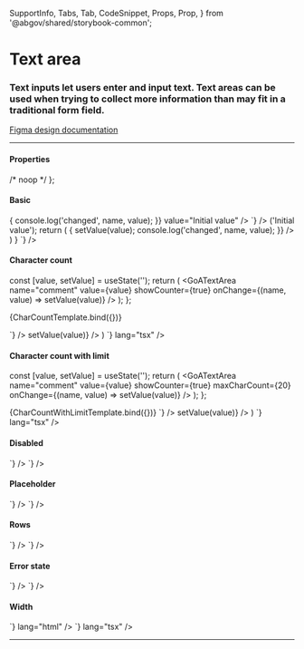   SupportInfo,
  Tabs,
  Tab,
  CodeSnippet,
  Props,
  Prop,
} from '@abgov/shared/storybook-common';

<Meta title="Components/Text area" component={GoATextArea} />

# Text area

### Text inputs let users enter and input text. Text areas can be used when trying to collect more information than may fit in a traditional form field.

[Figma design documentation](https://www.figma.com/file/3pb2IK8s2QUqWieH79KdN7/Components---DIO-DS?node-id=458%3A16042)

---

#### Properties

<Props>
  <Prop name="name" type="string" required="true" />
  <Prop
    name="value"
    type="string"
    required="true"
    description="Bound to value"
  />
  <Prop
    name="_change"
    type="CustomEvent<{detail: { name: string, value: string }}>"
  />
</Props>

  /* noop */
};

#### Basic

<Story name="Basic">
  <GoATextArea
    name="comment"
    onChange={(name, value) => {
      console.log('changed', name, value);
    }}
    value="Initial value"
  />
</Story>

<Tabs>
  <Tab label="Web Component" hidden={true}>
    <CodeSnippet
      lang="html"
      code={`
      <goa-textarea id="comment" name="comment" value="Initial value" />
    `}
    />
    <CodeSnippet
      lang="js"
      code={`
      var textarea = document.getElementById('comment');
      textarea.addEventListener('_change', function(e) {
        console.log('changed', e.detail.name, e.detail.value);
      });
    `}
    />
  </Tab>
  <Tab label="Angular">
    <CodeSnippet
      lang="html"
      code={`
      <goa-textarea name="comment" (_change)="onChange($event)" value="Initial value"></goa-textarea>
    `}
    />
    <CodeSnippet
      lang="ts"
      code={`
      export class SomeComponent {
        onChange(e: any) {
          console.log('changed', e.detail.name, e.detail.value);
        }
      }
    `}
    />
  </Tab>
  <Tab label="React">
    <CodeSnippet
      lang="tsx"
      code={`
        const [value, setValue] = useState<string>('Initial value');
        return (
          <GoATextArea
            value={value}
            name="comment"
            onChange={(name, value) => {
              setValue(value);
              console.log('changed', name, value);
            }}
          />
        )
      }
    `}
    />
  </Tab>
</Tabs>

#### Character count

  const [value, setValue] = useState('');
  return (
    <GoATextArea
      name="comment"
      value={value}
      showCounter={true}
      onChange={(name, value) => setValue(value)}
    />
  );
};

<Story name="Character count">{CharCountTemplate.bind({})}</Story>

<Tabs>
  <Tab label="Web Component" hidden={true}>
    <CodeSnippet
      code={`<goa-textarea name="firstname" showcounter="true" />`}
      lang="html"
    />
  </Tab>
  <Tab label="Angular">
    <CodeSnippet
      lang="html"
      code={`
      <goa-textarea name="comment" showcounter="true" (_change)="onChange($event)" [value]="val"></goa-textarea>
    `}
    />
    <CodeSnippet
      lang="ts"
      code={`
      export class SomeComponent {
        val = "";
        onChange(e: any) {
          val = e.detail.value;
          console.log('changed', e.detail.name, e.detail.value);
        }
      }
    `}
    />
  </Tab>
  <Tab label="React">
    <CodeSnippet
      code={`
      const [value, setValue] = useState('');
      return (
        <GoATextArea
          name="firstname"
          value={value}
          showCounter={true}
          onChange={(name, value) => setValue(value)}
        />
      )
    `}
      lang="tsx"
    />
  </Tab>
</Tabs>

#### Character count with limit

  const [value, setValue] = useState('');
  return (
    <GoATextArea
      name="comment"
      value={value}
      showCounter={true}
      maxCharCount={20}
      onChange={(name, value) => setValue(value)}
    />
  );
};

<Story name="Character count with limit">
  {CharCountWithLimitTemplate.bind({})}
</Story>

<Tabs>
  <Tab label="Web Component" hidden={true}>
    <CodeSnippet
      code={`<goa-textarea name="firstname" showcounter="true" maxcharcount="20" />`}
      lang="html"
    />
  </Tab>
  <Tab label="Angular">
    <CodeSnippet
      lang="html"
      code={`
      <goa-textarea name="comment" showcounter="true" maxcharcount="20" (_change)="onChange($event)" [value]="val"></goa-textarea>
    `}
    />
    <CodeSnippet
      lang="ts"
      code={`
      export class SomeComponent {
        val = "";
        onChange(e: any) {
          val = e.detail.value;
          console.log('changed', e.detail.name, e.detail.value);
        }
      }
    `}
    />
  </Tab>
  <Tab label="React">
    <CodeSnippet
      code={`
      const [value, setValue] = useState('');
      return (
        <GoATextArea
          name="firstname"
          value={value}
          showCounter={true}
          maxCharCount={20}
          onChange={(name, value) => setValue(value)}
        />
      )
    `}
      lang="tsx"
    />
  </Tab>
</Tabs>

#### Disabled

<Story name="Disabled">
  <GoATextArea name="comment" disabled={true} onChange={noop} />
</Story>

<Tabs>
  <Tab label="Web Component" hidden={true}>
    <CodeSnippet
      lang="html"
      code={`
      <goa-textarea name="comment" disabled />
    `}
    />
  </Tab>
  <Tab label="Angular">
    <CodeSnippet
      lang="html"
      code={`
      <goa-textarea name="comment" disabled ></goa-textarea>
    `}
    />
  </Tab>
  <Tab label="React">
    <CodeSnippet
      lang="tsx"
      code={`
      <GoATextArea name="comment" disabled={true} />
    `}
    />
  </Tab>
</Tabs>

#### Placeholder

<Story name="Placeholder">
  <GoATextArea
    name="comment"
    placeholder="Tell us what you think.."
    onChange={noop}
  />
</Story>

<Tabs>
  <Tab label="Web Component" hidden={true}>
    <CodeSnippet
      lang="html"
      code={`
      <goa-textarea placeholder="Tell us what you think.." name="comment" />
    `}
    />
  </Tab>
  <Tab label="Angular">
    <CodeSnippet
      lang="html"
      code={`
      <goa-textarea placeholder="Tell us what you think.." name="comment" ></goa-textarea>
    `}
    />
  </Tab>
  <Tab label="React">
    <CodeSnippet
      lang="tsx"
      code={`
      <GoATextArea placeholder="Tell us what you think.." name="comment" onChange={noop}  />
    `}
    />
  </Tab>
</Tabs>

#### Rows

<Story name="Rows">
  <GoATextArea name="comment" rows={4} onChange={noop} />
</Story>

<Tabs>
  <Tab label="Web Component" hidden={true}>
    <CodeSnippet
      lang="html"
      code={`
      <goa-textarea rows="4" name="comment" />
    `}
    />
  </Tab>
  <Tab label="Angular">
    <CodeSnippet
      lang="html"
      code={`
      <goa-textarea rows="4" name="comment" ></goa-textarea>
    `}
    />
  </Tab>
  <Tab label="React">
    <CodeSnippet
      lang="tsx"
      code={`
      <GoATextArea rows={4} name="comment" onChange={noop}  />
    `}
    />
  </Tab>
</Tabs>

#### Error state

<Story name="Error State">
  <GoATextArea name="comment" error={true} onChange={noop} />
</Story>

<Tabs>
  <Tab label="Web Component" hidden={true}>
    <CodeSnippet
      lang="html"
      code={`
      <goa-textarea error name="comment" />
    `}
    />
  </Tab>
  <Tab label="Angular">
    <CodeSnippet
      lang="html"
      code={`
      <goa-textarea error name="comment" ></goa-textarea>
    `}
    />
  </Tab>
  <Tab label="React">
    <CodeSnippet
      lang="tsx"
      code={`
      <GoATextArea error={true} name="comment" />
    `}
    />
  </Tab>
</Tabs>

#### Width

<Story name="Width">
  <GoATextArea
    name="comment"
    width="100%"
    onChange={noop}
    placeholder="Can units of %, ch, px, etc"
  />
</Story>

<Tabs>
  <Tab label="Web Component" hidden={true}>
    <CodeSnippet
      code={`<goa-textarea name="firstname" width="100%" />`}
      lang="html"
    />
  </Tab>
  <Tab label="Angular">
    <CodeSnippet
      code={`<goa-textarea name="firstname" width="100%"></goa-input>`}
      lang="html"
    />
  </Tab>
  <Tab label="React">
    <CodeSnippet
      code={`return <GoATextArea name="comment" width="100%" onChange={noop} /> `}
      lang="tsx"
    />
  </Tab>
</Tabs>

---

<SupportInfo />
